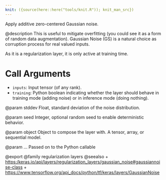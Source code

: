```yaml
---
knit: ({source(here::here("tools/knit.R")); knit_man_src})
---
```

Apply additive zero-centered Gaussian noise.

@description
This is useful to mitigate overfitting
(you could see it as a form of random data augmentation).
Gaussian Noise (GS) is a natural choice as corruption process
for real valued inputs.

As it is a regularization layer, it is only active at training time.

# Call Arguments
- `inputs`: Input tensor (of any rank).
- `training`: Python boolean indicating whether the layer should behave in
    training mode (adding noise) or in inference mode (doing nothing).

@param stddev
Float, standard deviation of the noise distribution.

@param seed
Integer, optional random seed to enable deterministic behavior.

@param object
Object to compose the layer with. A tensor, array, or sequential model.

@param ...
Passed on to the Python callable

@export
@family regularization layers
@seealso
+ <https:/keras.io/api/layers/regularization_layers/gaussian_noise#gaussiannoise-class>
+ <https://www.tensorflow.org/api_docs/python/tf/keras/layers/GaussianNoise>
